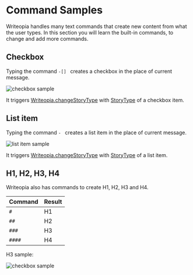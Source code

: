 # Command Samples
Writeopia handles many text commands that create new content from what the user types. In this section you will learn the built-in commands, to change and add more commands. 

## Checkbox
Typing the command  `-[] ` creates a checkbox in the place of current message. 

![checkbox sample](../../../static/img/checkbox_sample.gif)

It triggers [Writeopia.changeStoryType](https://kdocs.writeopia.io/writeopia/io.writeopia.sdk.manager/-writeopia-manager/change-story-type.html) with [StoryType](https://kdocs.writeopia.io/writeopia_models/io.writeopia.sdk.models.story/-story-type/index.html) of a checkbox item. 

## List item
Typing the command  `- ` creates a list item in the place of current message. 

![list item sample](../../../static/img/list_item_sample.gif)

It triggers [Writeopia.changeStoryType](https://kdocs.writeopia.io/writeopia/io.writeopia.sdk.manager/-writeopia-manager/change-story-type.html) with [StoryType](https://kdocs.writeopia.io/writeopia_models/io.writeopia.sdk.models.story/-story-type/index.html) of a list item. 

## H1, H2, H3, H4
Writeopia also has commands to create H1, H2, H3 and H4.

| Command | Result  |
| ------- | ------- | 
| `#`     | H1      |
| `##`    | H2      |
| `###`   | H3      |
| `####`  | H4      |

H3 sample: 

![checkbox sample](../../../static/img/h3_sample.gif)
